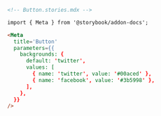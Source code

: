 ```md
<!-- Button.stories.mdx -->

import { Meta } from '@storybook/addon-docs';

<Meta
  title='Button'
  parameters={{
    backgrounds: {
      default: 'twitter',
      values: [
        { name: 'twitter', value: '#00aced' },
        { name: 'facebook', value: '#3b5998' },
      ],
    },
  }}
/>
```